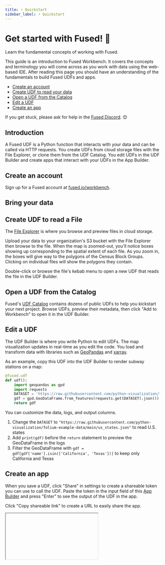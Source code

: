```yaml
---
title: ⚡ Quickstart
sidebar_label: ⚡ Quickstart
---
```


# Get started with Fused! 🚀


Learn the fundamental concepts of working with Fused.

This guide is an introduction to Fused Workbench. It covers the concepts and terminology you will come across as you work with data using the web-based IDE. After reading this page you should have an understanding of the fundamentals to build Fused UDFs and apps.


- [Create an account](/user-guide/quickstart/#create-an-account)
- [Create UDF to read your data](/user-guide/quickstart/#create-udf-to-read-a-file)
- [Open a UDF from the Catalog](/user-guide/quickstart/#open-a-udf-from-the-catalog)
- [Edit a UDF](/user-guide/quickstart/#edit-a-udf)
- [Create an app](/user-guide/quickstart/#create-an-app)



If you get stuck, please ask for help in the [Fused Discord](https://discord.com/invite/BxS5wMzdRk). 😊

## Introduction

A Fused UDF is a Python function that interacts with your data and can be called via HTTP requests. You create UDFs from cloud storage files with the File Explorer, or clone them from the UDF Catalog. You edit UDFs in the UDF Builder and create apps that interact with your UDFs in the App Builder.

## Create an account

Sign up for a Fused account at [fused.io/workbench](https://www.fused.io/workbench).


## Bring your data



## Create UDF to read a File

The [File Explorer](/workbench/file-explorer/) is where you browse and preview files in cloud storage.

Upload your data to your organization's S3 bucket with the File Explorer then browse to the file. When the map is zoomed-out, you'll notice boxes showing up corresponding to the spatial extent of each file. As you zoom in, the boxes will give way to the polygons of the Census Block Groups. Clicking on individual files will show the polygons they contain.






Double-click or browse the file's kebab menu to open a new UDF that reads the file in the UDF Builder.


## Open a UDF from the Catalog

Fused's [UDF Catalog](/workbench/udf-catalog/) contains dozens of public UDFs to help you kickstart your next project. Browse UDFs, preview their metadata, then click "Add to Workbench" to open it in the UDF Builder.


## Edit a UDF

The UDF Builder is where you write Python to edit UDFs. The map visualization updates in real-time as you edit the code. You load and transform data with libraries such as [GeoPandas](https://geopandas.org/en/stable/) and [xarray](https://docs.xarray.dev/en/stable/).

As an example, copy this UDF into the UDF Builder to render subway stations on a map:


```python showLineNumbers
@fused.udf
def udf():
    import geopandas as gpd
    import requests
    DATASET = 'https://raw.githubusercontent.com/python-visualization/folium-example-data/main/subway_stations.geojson'
    gdf = gpd.GeoDataFrame.from_features(requests.get(DATASET).json())
    return gdf
```

You can customize the data, logs, and output columns.

1. Change the `DATASET` to `"https://raw.githubusercontent.com/python-visualization/folium-example-data/main/us_states.json"` to read U.S. states
2. Add `print(gdf)` before the `return` statement to preview the GeoDataFrame in the logs
3. Filter the GeoDataFrame with `gdf = gdf[gdf['name'].isin(['California', 'Texas'])]` to keep only California and Texas




## Create an app

When you save a UDF, click "Share" in settings to create a shareable token you can use to call the UDF. Paste the token in the input field of this [App Builder](/workbench/app-builder/) and press "Enter" to see the output of the UDF in the app.

Click "Copy shareable link" to create a URL to easily share the app.



<Iframe
  id="iframe-1"
  code={CODE}
  requirements={[
    "/pyarrow/pyarrow-17.0.0-cp312-cp312-pyodide_2024_0_wasm32.whl",
    "micropip",
    "pyodide-unix-timezones",
    "requests",
    "yarl",
    "pydeck",

  ]}
  url = "https://www.fused.io/workbench#app/s/a"
  height="250px"
/>



## Next steps

Congratulations, you're off to a great start with Fused. 🎉

- Load data from [Google Earth Engine](/user-guide/in/gee/) and [DuckDB](/user-guide/in/duckdb/)
- Run operations like [buffer analysis](/user-guide/transform/geospatial/buffer/)
- Load data into [Lonboard](/user-guide/out/lonboard/) or [Streamlit](/user-guide/out/streamlit/), and [much more](/user-guide/transform/geospatial/)
- Join [Discord](https://bit.ly/fused-discord) to connect with the community and discover what's possible
- Once you feel ready, [share](/python-sdk/contribute/) your UDFs with the community

Welcome aboard! 🚢
